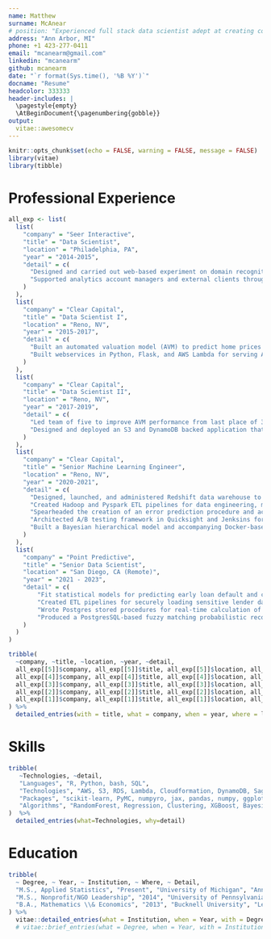 ```yaml
---
name: Matthew
surname: McAnear
# position: "Experienced full stack data scientist adept at creating cost-effective and scalable solutions to business problems."
address: "Ann Arbor, MI"
phone: +1 423-277-0411
email: "mcanearm@gmail.com"
linkedin: "mcanearm"
github: mcanearm
date: "`r format(Sys.time(), '%B %Y')`"
docname: "Resume"
headcolor: 333333
header-includes: |
  \pagestyle{empty}
  \AtBeginDocument{\pagenumbering{gobble}}
output: 
  vitae::awesomecv
---
```



```r
knitr::opts_chunk$set(echo = FALSE, warning = FALSE, message = FALSE)
library(vitae)
library(tibble)
```

# Professional Experience

```r
all_exp <- list(
  list(
    "company" = "Seer Interactive",
    "title" = "Data Scientist",
    "location" = "Philadelphia, PA",
    "year" = "2014-2015",
    "detail" = c(
      "Designed and carried out web-based experiment on domain recognition using multivariate hierarchical regression.",
      "Supported analytics account managers and external clients through project planning and automated reporting."
    )
  ),
  list(
    "company" = "Clear Capital",
    "title" = "Data Scientist I",
    "location" = "Reno, NV",
    "year" = "2015-2017",
    "detail" = c(
      "Built an automated valuation model (AVM) to predict home prices using distributed, high performance R and PostgreSQL.",
      "Built webservices in Python, Flask, and AWS Lambda for serving AVM model predictions and internal company data through a RESTful interface."
    )
  ),
  list(
    "company" = "Clear Capital",
    "title" = "Data Scientist II",
    "location" = "Reno, NV",
    "year" = "2017-2019",
    "detail" = c(
      "Led team of five to improve AVM performance from last place of 31 vendors to industry leader in 6 months, leading to annual revenues of over \\$1M.",
      "Designed and deployed an S3 and DynamoDB backed application that manages 35+ terabytes of MLS photos and their metadata."
    )
  ),
  list(
    "company" = "Clear Capital",
    "title" = "Senior Machine Learning Engineer",
    "location" = "Reno, NV",
    "year" = "2020-2021",
    "detail" = c(
      "Designed, launched, and administered Redshift data warehouse to power machine learning models, ETL workflows, business intelligence dashboards, and ad-hoc analytical queries.",
      "Created Hadoop and Pyspark ETL pipelines for data engineering, model fitting, and batch prediction.",
      "Spearheaded the creation of an error prediction procedure and accompanying Java service to recalibrate model prediction intervals.",
      "Architected A/B testing framework in Quicksight and Jenksins for model iteration comparison",
      "Built a Bayesian hierarchical model and accompanying Docker-based webservice to predict home complexity"
    )
  ),
  list(
    "company" = "Point Predictive",
    "title" = "Senior Data Scientist",
    "location" = "San Diego, CA (Remote)",
    "year" = "2021 - 2023",
    "detail" = c(
        "Fit statistical models for predicting early loan default and chargeoff for auto lenders in object oriented and functional programming paradigms.",
        "Created ETL pipelines for securely loading sensitive lender data (PPI) for DynamoDB, Postgres, Redshift, and Snowflake data.",
        "Wrote Postgres stored procedures for real-time calculation of historical borrower data, returning aggregate statistics in sub-200ms query times.",
        "Produced a PostgresSQL-based fuzzy matching probabilistic record linkage algorithm for retrieving prior credit applications of incoming borrowers, reducing query times and improving match rate, each by 50\\%"
    )
  )
)

tribble(
  ~company, ~title, ~location, ~year, ~detail,
  all_exp[[5]]$company, all_exp[[5]]$title, all_exp[[5]]$location, all_exp[[5]]$year, all_exp[[5]]$detail, 
  all_exp[[4]]$company, all_exp[[4]]$title, all_exp[[4]]$location, all_exp[[4]]$year, all_exp[[4]]$detail, 
  all_exp[[3]]$company, all_exp[[3]]$title, all_exp[[3]]$location, all_exp[[3]]$year, all_exp[[3]]$detail, 
  all_exp[[2]]$company, all_exp[[2]]$title, all_exp[[2]]$location, all_exp[[2]]$year, all_exp[[2]]$detail, 
  all_exp[[1]]$company, all_exp[[1]]$title, all_exp[[1]]$location, all_exp[[1]]$year, all_exp[[1]]$detail, 
) %>%
  detailed_entries(with = title, what = company, when = year, where = location, why = detail, .protect = FALSE)
```

# Skills

```r
tribble(
   ~Technologies, ~detail,
   "Languages", "R, Python, bash, SQL",
   "Technologies", "AWS, S3, RDS, Lambda, Cloudformation, DynamoDB, Sagemaker, Redshift, Snowflake, Linux, Docker, PostgreSQL, Quicksight, Looker, Slurm, Hadoop, Spark, REST, Flask, Git, A/B Testing",
   "Packages", "scikit-learn, PyMC, numpyro, jax, pandas, numpy, ggplot2, pyspark, PyTorch, sqlalchemy",
   "Algorithms", "RandomForest, Regression, Clustering, XGBoost, Bayesian Statistics, Hierarchical Modeling, Record Linkage, Clustering, MapReduce"
)  %>%
  detailed_entries(what=Technologies, why=detail)
```

# Education

```r
tribble(
  ~ Degree, ~ Year, ~ Institution, ~ Where, ~ Detail,
  "M.S., Applied Statistics", "Present", "University of Michigan", "Ann Arbor, MI", c(),
  "M.S., Nonprofit/NGO Leadership", "2014", "University of Pennsylvania", "Philadelphia, PA", c("Donald J. Deutsch Endowed Graduate Fellowship"),
  "B.A., Mathematics \\& Economics", "2013", "Bucknell University", "Lewisburg, PA", c("\\textit{Magna cum laude}", "National Merit Finalist Scholarship", "Dean's Scholarship", "Omicron Delta Epsilon Economics Honor Society"),
) %>%
  vitae::detailed_entries(what = Institution, when = Year, with = Degree, where = Where, .protect = FALSE)
  # vitae::brief_entries(what = Degree, when = Year, with = Institution, .protect = FALSE)
```
